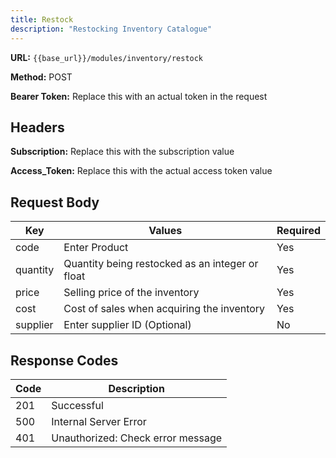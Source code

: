 ```yaml
---
title: Restock
description: "Restocking Inventory Catalogue"
---
```


**URL:** `{{base_url}}/modules/inventory/restock` <br />

**Method:** POST <br />

**Bearer Token:** Replace this with an actual token in the request

## Headers
**Subscription:** Replace this with the subscription value <br />

**Access_Token:** Replace this with the actual access token value

## Request Body

| Key       | Values                                       | Required |
| --------- | -------------------------------------------- | -------- |
| code      | Enter Product                                | Yes      |
| quantity  | Quantity being restocked as an integer or float | Yes      |
| price     | Selling price of the inventory               | Yes      |
| cost      | Cost of sales when acquiring the inventory   | Yes      |
| supplier  | Enter supplier ID (Optional)                 | No       |

## Response Codes

| Code | Description                        |
| ---- | ---------------------------------- |
| 201  | Successful                         |
| 500  | Internal Server Error              |
| 401  | Unauthorized: Check error message  |
